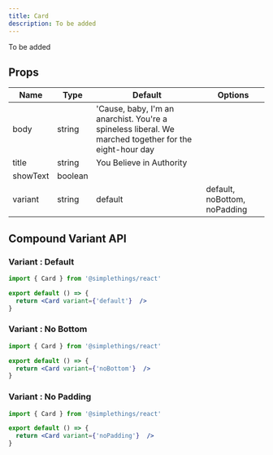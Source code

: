 ```yaml
---
title: Card
description: To be added
---
```



To be added

## Props

| Name | Type | Default | Options |
| ---- | ---- | ------- | ------- |
| body | string | 'Cause, baby, I'm an anarchist. You're a spineless liberal. We marched together for the eight-hour day |  |
| title | string | You Believe in Authority |  |
| showText | boolean |  |  |
| variant | string | default | default, noBottom, noPadding |

## Compound Variant API

### Variant : Default

```jsx live
import { Card } from '@simplethings/react'

export default () => {
  return <Card variant={'default'}  />
}

```

### Variant : No Bottom

```jsx live
import { Card } from '@simplethings/react'

export default () => {
  return <Card variant={'noBottom'}  />
}

```

### Variant : No Padding

```jsx live
import { Card } from '@simplethings/react'

export default () => {
  return <Card variant={'noPadding'}  />
}

```
